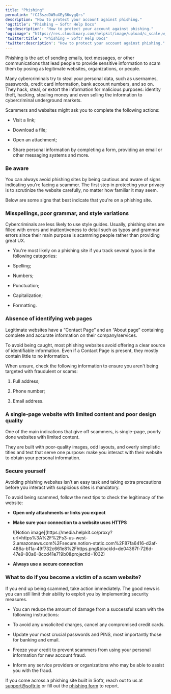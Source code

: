 ```yaml
---
title: "Phishing"
permalink: "fCJ3szdDW5uXEy36wygQrs"
description: "How to protect your account against phishing."
'og:title': "Phishing – Softr Help Docs"
'og:description': "How to protect your account against phishing."
'og:image': "https://res.cloudinary.com/helpkit/image/upload/c_scale,w_700,q_auto/v1674219840/softrdocs_meta_OG_Image_Url_258f31c013.png"
'twitter:title': "Phishing – Softr Help Docs"
'twitter:description': "How to protect your account against phishing."
---
```

Phishing is the act of sending emails, text messages, or other communications that lead people to provide sensitive information to scam them by posing as legitimate websites, organizations, or people.

Many cybercriminals try to steal your personal data, such as usernames, passwords, credit card information, bank account numbers, and so on. They hack, steal, or extort the information for malicious purposes: identity theft, hacking, stealing money and even selling the information to cybercriminal underground markets.

Scammers and websites might ask you to complete the following actions:

* Visit a link;

* Download a file;

* Open an attachment;

* Share personal information by completing a form, providing an email or other messaging systems and more.

### **Be aware**

You can always avoid phishing sites by being cautious and aware of signs indicating you're facing a scammer. The first step in protecting your privacy is to scrutinize the website carefully, no matter how familiar it may seem.

Below are some signs that best indicate that you're on a phishing site.

### **Misspellings, poor grammar, and style variations**

Cybercriminals are less likely to use style guides. Usually, phishing sites are filled with errors and inattentiveness to detail such as typos and grammar errors since their main purpose is scamming people rather than providing great UX.

* You're most likely on a phishing site if you track several typos in the following categories:

* Spelling;

* Numbers;

* Punctuation;

* Capitalization;

* Formatting.

### **Absence of identifying web pages**

Legitimate websites have a “Contact Page” and an “About page” containing complete and accurate information on their company/services.

To avoid being caught, most phishing websites avoid offering a clear source of identifiable information. Even if a Contact Page is present, they mostly contain little to no information.

When unsure, check the following information to ensure you aren't being targeted with fraudulent or scams:

1. Full address;

2. Phone number;

3. Email address.

### **A single-page website with limited content and poor design quality**

One of the main indications that give off scammers, is single-page, poorly done websites with limited content.

They are built with poor-quality images, odd layouts, and overly simplistic titles and text that serve one purpose: make you interact with their website to obtain your personal information.

### **Secure yourself**

Avoiding phishing websites isn’t an easy task and taking extra precautions before you interact with suspicious sites is mandatory.

To avoid being scammed, follow the next tips to check the legitimacy of the website:

* **Open only attachments or links you expect**

* **Make sure your connection to a website uses HTTPS**
  <Frame>![Notion image](https://media.helpkit.co/proxy?url=https%3A%2F%2Fs3-us-west-2.amazonaws.com%2Fsecure.notion-static.com%2F87fa6416-d2af-486a-b11a-49f732c661e8%2Fhttps.png&blockId=de04367f-726d-47e9-80a6-8ccd41e719b0&projectId=1032)</Frame>

* **Always use a secure connection**

### **What to do if you become a victim of a scam website?**

If you end up being scammed, take action immediately. The good news is you can still limit their ability to exploit you by implementing security measures.

* You can reduce the amount of damage from a successful scam with the following instructions:

* To avoid any unsolicited charges, cancel any compromised credit cards.

* Update your most crucial passwords and PINS, most importantly those for banking and email.

* Freeze your credit to prevent scammers from using your personal information for new account fraud.

* Inform any service providers or organizations who may be able to assist you with the fraud.

<Tip>If you come across a phishing site built in Softr, reach out to us at support@softr.io or fill out the [phishing form](https://www.softr.io/contact/report-phishing) to report.</Tip>